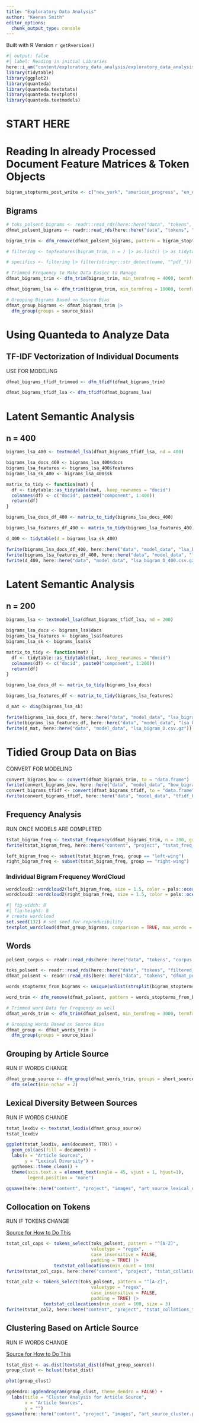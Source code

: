 ---
title: "Exploratory Data Analysis"
author: "Keenan Smith"
editor_options: 
  chunk_output_type: console
---

Built with R Version `r getRversion()`

```{r}
#| output: false
#| label: Reading in initial Libraries
here::i_am("content/exploratory_data_analysis/exploratory_data_analysis_quanteda.qmd")
library(tidytable)
library(ggplot2)
library(quanteda)
library(quanteda.textstats)
library(quanteda.textplots)
library(quanteda.textmodels)
```

# START HERE

# Reading In already Processed Document Feature Matrices & Token Objects

```{r}
bigram_stopterms_post_write <- c("new_york", "american_progress", "en_el", "de_los", "de_la", "la_de", "en_las", "en_la", "de_las", "see_also", "right_right", "left_left", "getty_images", "world_week", "solely_author", "please_see", "topic_please", "senior_american", "associate_director", "team_american", "solely_expressed", "douglas_sarah", "roe_economic", "resident_american", "allison_foreign", "pdf_read", "opinions_expressed", "international_scholars", "sarah_allison", "thomas_roe", "never_ways", "emphasis_added", "article_published", "newsletter_never", "expressed_solely", "report_pdf", "michael_barone", "thatcher_freedom", "margaret_thatcher", "policy_team", "special_assistant", "see_graph", "read_full", "et_al", "one_two", "tell_us", "looks_like", "may_well", "may_also", "just_like", "tells_us", "full_report", "full_article", "bergman_group", "reflect_views", "asia_program")
```

## Bigrams

```{r}
# toks_polsent_bigrams <- readr::read_rds(here::here("data", "tokens", "filtered_bigrams.rds"))
dfmat_polsent_bigrams <- readr::read_rds(here::here("data", "tokens", "dfmat_polsent_bigrams.rds"))

bigram_trim <- dfm_remove(dfmat_polsent_bigrams, pattern = bigram_stopterms_post_write)

# filtering <- topfeatures(bigram_trim, n = ) |> as.list() |> as_tidytable() |> pivot_longer()

# specifics <- filtering |> filter(stringr::str_detect(name, "^pdf_"))

# Trimmed Frequency to Make Data Easier to Manage
dfmat_bigrams_trim <- dfm_trim(bigram_trim, min_termfreq = 4000, termfreq_type = "rank")

dfmat_bigrams_lsa <- dfm_trim(bigram_trim, min_termfreq = 10000, termfreq_type = "rank")

# Grouping Bigrams Based on Source Bias
dfmat_group_bigrams <- dfmat_bigrams_trim |>
  dfm_group(groups = source_bias)
```

# Using Quanteda to Analyze Data

## TF-IDF Vectorization of Individual Documents

USE FOR MODELING

```{r}
dfmat_bigrams_tfidf_trimmed <- dfm_tfidf(dfmat_bigrams_trim)

dfmat_bigrams_tfidf_lsa <- dfm_tfidf(dfmat_bigrams_lsa)
```

# Latent Semantic Analysis

## n = 400

```{r}
bigrams_lsa_400 <- textmodel_lsa(dfmat_bigrams_tfidf_lsa, nd = 400)

bigrams_lsa_docs_400 <- bigrams_lsa_400$docs
bigrams_lsa_features <- bigrams_lsa_400$features
bigrams_lsa_sk_400 <- bigrams_lsa_400$sk

matrix_to_tidy <- function(mat) {
  df <- tidytable::as_tidytable(mat, .keep_rownames = "docid")
  colnames(df) <- c("docid", paste0("component", 1:400))
  return(df)
}

bigrams_lsa_docs_df_400 <- matrix_to_tidy(bigrams_lsa_docs_400)

bigrams_lsa_features_df_400 <- matrix_to_tidy(bigrams_lsa_features_400)

d_400 <- tidytable(d = bigrams_lsa_sk_400)

fwrite(bigrams_lsa_docs_df_400, here::here("data", "model_data", "lsa_bigram_docs.csv_400.gz"))
fwrite(bigrams_lsa_features_df_400, here::here("data", "model_data", "lsa_bigram_features_400.csv.gz"))
fwrite(d_400, here::here("data", "model_data", "lsa_bigram_D_400.csv.gz"))

```

# Latent Semantic Analysis 

## n = 200

```{r}
bigrams_lsa <- textmodel_lsa(dfmat_bigrams_tfidf_lsa, nd = 200)

bigrams_lsa_docs <- bigrams_lsa$docs
bigrams_lsa_features <- bigrams_lsa$features
bigrams_lsa_sk <- bigrams_lsa$sk

matrix_to_tidy <- function(mat) {
  df <- tidytable::as_tidytable(mat, .keep_rownames = "docid")
  colnames(df) <- c("docid", paste0("component", 1:200))
  return(df)
}

bigrams_lsa_docs_df <- matrix_to_tidy(bigrams_lsa_docs)

bigrams_lsa_features_df <- matrix_to_tidy(bigrams_lsa_features)

d_mat <- diag(bigrams_lsa_sk)

fwrite(bigrams_lsa_docs_df, here::here("data", "model_data", "lsa_bigram_docs.csv.gz"))
fwrite(bigrams_lsa_features_df, here::here("data", "model_data", "lsa_bigram_features.csv.gz"))
fwrite(d_mat, here::here("data", "model_data", "lsa_bigram_D.csv.gz"))

```

# Tidied Group Data on Bias

CONVERT FOR MODELING

```{r}
convert_bigrams_bow <- convert(dfmat_bigrams_trim, to = "data.frame")
fwrite(convert_bigrams_bow, here::here("data", "model_data", "bow_bigram_df_4k.csv.gz"))
convert_bigrams_tfidf <- convert(dfmat_bigrams_tfidf, to = "data.frame")
fwrite(convert_bigrams_tfidf, here::here("data", "model_data", "tfidf_bigram_df_4k.csv.gz"))
```

## Frequency Analysis

RUN ONCE MODELS ARE COMPLETED

```{r}
tstat_bigram_freq <- textstat_frequency(dfmat_bigrams_trim, n = 200, groups = source_bias)
fwrite(tstat_bigram_freq, here::here("content", "project", "tstat_freq_bigram.csv"))

left_bigram_freq <- subset(tstat_bigram_freq, group == "left-wing")
right_bigram_freq <- subset(tstat_bigram_freq, group == "right-wing")
```

### Individual Bigram Frequency WordCloud

```{r}
wordcloud2::wordcloud2(left_bigram_freq, size = 1.5, color = pals::ocean.thermal(100), minRotation = pi/6, maxRotation = pi/6, rotateRatio = 1)
wordcloud2::wordcloud2(right_bigram_freq, size = 1.5, color = pals::ocean.oxy(100), minRotation = -pi/6, maxRotation = -pi/6, rotateRatio = 1)
```

```{r}
#| fig-width: 8
#| fig-height: 8
# create wordcloud
set.seed(132) # set seed for reproducibility
textplot_wordcloud(dfmat_group_bigrams, comparison = TRUE, max_words = 500,  color = c("red", "blue"))
```

## Words

```{r}
polsent_corpus <- readr::read_rds(here::here("data", "tokens", "corpus.rds"))

toks_polsent <- readr::read_rds(here::here("data", "tokens", "filtered_tokens.rds"))
dfmat_polsent <- readr::read_rds(here::here("data", "tokens", "dfmat_polsent.rds"))
```

```{r}
words_stopterms_from_bigrams <- unique(unlist(strsplit(bigram_stopterms_post_write, "_")))

word_trim <- dfm_remove(dfmat_polsent, pattern = words_stopterms_from_bigrams)

# Trimmed word Data for Frequency as well
dfmat_words_trim <- dfm_trim(dfmat_polsent, min_termfreq = 3000, termfreq_type = "rank")

# Grouping Words Based on Source Bias
dfmat_group <- dfmat_words_trim |>
  dfm_group(groups = source_bias)
```

## Grouping by Article Source

RUN IF WORDS CHANGE

```{r}
dfmat_group_source <- dfm_group(dfmat_words_trim, groups = short_source) |>
  dfm_select(min_nchar = 2)
```

## Lexical Diversity Between Sources

RUN IF WORDS CHANGE

```{r}
tstat_lexdiv <- textstat_lexdiv(dfmat_group_source)
tstat_lexdiv
```

```{r}
ggplot(tstat_lexdiv, aes(document, TTR)) + 
  geom_col(aes(fill = document)) +
  labs(x = "Article Sources",
       y = "Lexical Diversity") +
  ggthemes::theme_clean() +
  theme(axis.text.x = element_text(angle = 45, vjust = 1, hjust=1),
        legend.position = "none")

ggsave(here::here("content", "project", "images", "art_source_lexical_diversity.png"))
```


## Collocation on Tokens

RUN IF TOKENS CHANGE

[Source for How to Do This](https://tutorials.quanteda.io/statistical-analysis/collocation/)

```{r}
tstat_col_caps <- tokens_select(toks_polsent, pattern = "^[A-Z]", 
                                valuetype = "regex", 
                                case_insensitive = FALSE, 
                                padding = TRUE) |>
                  textstat_collocations(min_count = 100)
fwrite(tstat_col_caps, here::here("content", "project", "tstat_collations_bigram.csv"))

tstat_col2 <- tokens_select(toks_polsent, pattern = "^[A-Z]", 
                                valuetype = "regex", 
                                case_insensitive = FALSE, 
                                padding = TRUE) |> 
              textstat_collocations(min_count = 100, size = 3)
fwrite(tstat_col2, here::here("content", "project", "tstat_collations_trigrams.csv"))
```

## Clustering Based on Article Source

RUN IF WORDS CHANGE

[Source for How to Do This](https://tutorials.quanteda.io/advanced-operations/twitter-user-similarity/)

```{r}
tstat_dist <- as.dist(textstat_dist(dfmat_group_source))
group_clust <- hclust(tstat_dist)

plot(group_clust)

ggdendro::ggdendrogram(group_clust, theme_dendro = FALSE) +
  labs(title = "Cluster Analysis for Article Source",
       x = "Article Sources",
       y = "")
ggsave(here::here("content", "project", "images", "art_source_cluster.png"))
```